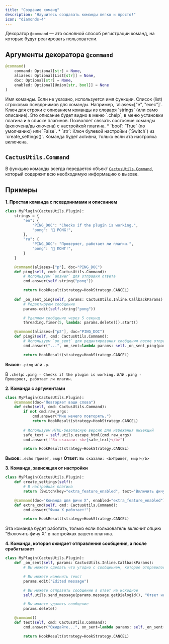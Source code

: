 ```yaml
---
title: "Создание команд"
description: "Научитесь создавать команды легко и просто!"
icon: "diamonds-4"
---
```


Декоратор `@command` — это основной способ регистрации команд, на которые будут реагировать пользователи.

## Аргументы декоратора `@command`

```python
@command(
    command: Optional[str] = None,
    aliases: Optional[List[str]] = None,
    doc: Optional[str] = None,
    enabled: Optional[Union[str, bool]] = None
)
```

<ParamField path="command" type="str">
  Имя команды. Если не указано, используется имя функции.
</ParamField>

<ParamField path="aliases" type="list[str]">
  Список (list) строковых псевдонимов для команды. Например, `aliases=["e", "exec"]`.
</ParamField>

<ParamField path="doc" type="str">
  Ключ для строки с описанием команды из словаря `strings` (или само описание). Это описание будет видно в меню `.chelp`, в меню установки плагина и в списке плагинов.
</ParamField>

<ParamField path="enabled" type="str | bool">
  Позволяет связать состояние команды (включена/выключена) с настройкой плагина.
      * `bool`: `True` (по умолчанию) или `False`.
      * `str`: Ключ булевой настройки (`Switch`) из `create_settings()`. Команда будет активна, только если эта настройка включена.
</ParamField>

## <Icon icon="object-subtract" size={24} iconType="solid" /> `CactusUtils.Command`

В функцию команды всегда передается объект [`CactusUtils.Command`](/dev/utils/CactusUtils#command), который содержит всю необходимую информацию о вызове.

## Примеры

**1. Простая команда с псевдонимами и описанием**

```python pingpong.plugin icon="python" lines expandable
class MyPlugin(CactusUtils.Plugin):
    strings = {
        "en": {
            "PING_DOC": "Checks if the plugin is working.",
            "pong": "🏓 PONG!",
        },
        "ru": {
            "PING_DOC": "Проверяет, работает ли плагин.",
            "pong": "🏓 ПОНГ!",
        }
    }

    @command(aliases=["p"], doc="PING_DOC")
    def ping(self, cmd: CactusUtils.Command):
        # Используем `answer` для отправки ответа
        cmd.answer(self.string("pong"))

        return HookResult(strategy=HookStrategy.CANCEL)
    
    def _on_sent_ping(self, params: CactusUtils.Inline.CallbackParams):
        # Редактируем сообщение
        params.edit(self.string("pong"))

        # Удаляем сообщение через 5 секунд
        threading.Timer(5, lambda: params.delete()).start()

    @command(aliases=["p2"], doc="PING_DOC")
    def ping2(self, cmd: CactusUtils.Command):
        # Используем `on_sent` для редактирования сообщения после отправки
        cmd.answer("...", on_sent=lambda params: self._on_sent_ping(params))

        return HookResult(strategy=HookStrategy.CANCEL)    
```

**Вызов:** `.ping` или `.p`.

В `.chelp`: `.ping - Checks if the plugin is working.` или `.ping - Проверяет, работает ли плагин.`

**2. Команда с аргументами**

```python echo.plugin icon="python" lines expandable
class MyPlugin(CactusUtils.Plugin):
    @command(doc="Повторяет ваши слова")
    def echo(self, cmd: CactusUtils.Command):
        if not cmd.raw_args:
            cmd.answer("Мне нечего повторять.")
            return HookResult(strategy=HookStrategy.CANCEL)
        
        # Используем HTML-безопасную версию для избежания инъекций
        safe_text = self.utils.escape_html(cmd.raw_args)
        cmd.answer(f"Вы сказали: <b>{safe_text}</b>")

        return HookResult(strategy=HookStrategy.CANCEL)
```

**Вызов:** `.echo Привет, мир!`
**Ответ:** `Вы сказали: <b>Привет, мир!</b>`

**3. Команда, зависящая от настройки**

```python extraX.plugin icon="python" lines expandable
class MyPlugin(CactusUtils.Plugin):
    def create_settings(self):
        # В настройках плагина
        return [Switch(key="extra_feature_enabled", text="Включить фичу X", default=False)]

    @command(doc="Команда для фичи X", enabled="extra_feature_enabled")
    def extra_cmd(self, cmd: CactusUtils.Command):
        cmd.answer("Фича X работает!")

        return HookResult(strategy=HookStrategy.CANCEL)
```

Эта команда будет работать, только если пользователь включит опцию "Включить фичу X" в настройках вашего плагина.


**4. Команда, которая ожидает отправления сообщения, а после срабатывает**

```python test.plugin icon="python" lines expandable
class MyPlugin(CactusUtils.Plugin):
    def _on_sent(self, params: CactusUtils.Inline.CallbackParams):
        # Вы можете сделать что угодно с сообщением, которое отправилось

        # Вы можете изменить текст
        params.edit("Edited message")

        # Вы можете отправить сообщение в ответ на исходное
        self.utils.send_message(params.message.getDialogId(), "Ответ на исходное сообщение", replyToMsg=params.message)

        # Вы можете удалить сообщение
        params.delete()

    @command()
    def test(self, cmd: CactusUtils.Command):
        cmd.answer("Ожидайте...", on_sent=lambda params: self._on_sent(params))

        return HookResult(strategy=HookStrategy.CANCEL)
```
